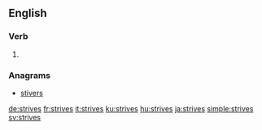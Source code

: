 ==English==

===Verb===
{{head|en}}

# {{en-third-person singular of|strive}}

===Anagrams===
* [[stivers#English|stivers]]

[[de:strives]]
[[fr:strives]]
[[it:strives]]
[[ku:strives]]
[[hu:strives]]
[[ja:strives]]
[[simple:strives]]
[[sv:strives]]